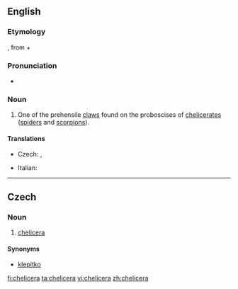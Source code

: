 ==English==

===Etymology===
{{etyl|NL.}}, from {{etyl|grc}} {{term|lang=grc|χηλή||tr=khēlē|jawbone}} + {{term|lang=grc|κέρας||horn|tr=keras}}

===Pronunciation===
* {{IPA|/kəˈlɪs.ə.ɹə/}}

===Noun===
{{en-noun|chelicerae}}

# {{zoology}} One of the prehensile [[claws]] found on the proboscises of [[chelicerate]]s ([[spiders]] and [[scorpions]]).

====Translations====
{{trans-top|chelicera}}
* Czech: {{t-|cs|klepítko|n}},  {{t-|cs|chelicera|f}}
{{trans-mid}}
* Italian: {{t-|it|chelicero|m}}
{{trans-bottom}}

----

==Czech==

===Noun===
{{cs-noun|g=f}}

# [[#English|chelicera]]

====Synonyms====
* [[klepítko]] {{n}}

[[fi:chelicera]]
[[ta:chelicera]]
[[vi:chelicera]]
[[zh:chelicera]]